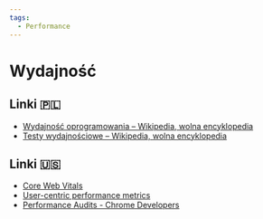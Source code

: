 ```yaml
---
tags:
  - Performance
---
```


# Wydajność

## Linki 🇵🇱

- [Wydajność oprogramowania – Wikipedia, wolna encyklopedia](https://pl.wikipedia.org/wiki/Wydajno%C5%9B%C4%87_oprogramowania)
- [Testy wydajnościowe – Wikipedia, wolna encyklopedia](https://pl.wikipedia.org/wiki/Testy_wydajno%C5%9Bciowe)

## Linki 🇺🇸

- [Core Web Vitals](https://web.dev/learn-core-web-vitals/)
- [User-centric performance metrics](https://web.dev/user-centric-performance-metrics/)
- [Performance Audits - Chrome Developers](https://developer.chrome.com/docs/lighthouse/performance/)

